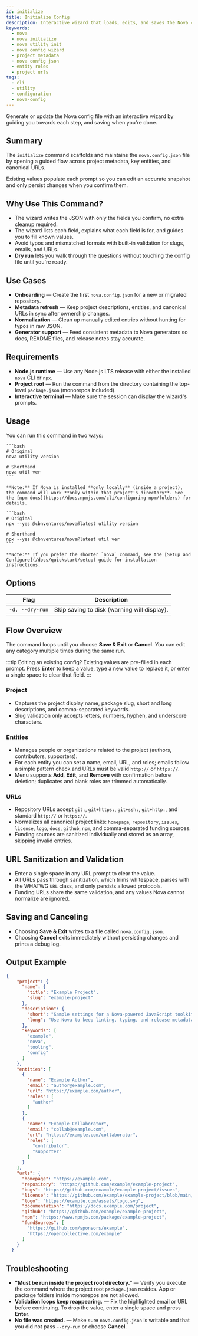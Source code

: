 ```yaml
---
id: initialize
title: Initialize Config
description: Interactive wizard that loads, edits, and saves the Nova config file with project details, entities, and canonical URLs straight from the terminal.
keywords:
  - nova
  - nova initialize
  - nova utility init
  - nova config wizard
  - project metadata
  - nova config json
  - entity roles
  - project urls
tags:
  - cli
  - utility
  - configuration
  - nova-config
---
```



Generate or update the Nova config file with an interactive wizard by guiding you towards each step, and saving when you're done.

## Summary

The `initialize` command scaffolds and maintains the `nova.config.json` file by opening a guided flow across project metadata, key entities, and canonical URLs.

Existing values populate each prompt so you can edit an accurate snapshot and only persist changes when you confirm them.

## Why Use This Command?

- The wizard writes the JSON with only the fields you confirm, no extra cleanup required.
- The wizard lists each field, explains what each field is for, and guides you to fill known values.
- Avoid typos and mismatched formats with built-in validation for slugs, emails, and URLs.
- **Dry run** lets you walk through the questions without touching the config file until you're ready.

## Use Cases

- **Onboarding** — Create the first `nova.config.json` for a new or migrated repository.
- **Metadata refresh** — Keep project descriptions, entities, and canonical URLs in sync after ownership changes.
- **Normalization** — Clean up manually edited entries without hunting for typos in raw JSON.
- **Generator support** — Feed consistent metadata to Nova generators so docs, README files, and release notes stay accurate.

## Requirements

- **Node.js runtime** — Use any Node.js LTS release with either the installed `nova` CLI or `npx`.
- **Project root** — Run the command from the directory containing the top-level `package.json` (monorepos included).
- **Interactive terminal** — Make sure the session can display the wizard's prompts.

## Usage

You can run this command in two ways:

<Tabs groupId="install-state">
  <TabItem value="nova" label="nova (installed)" default>

    ```bash
    # Original
    nova utility version

    # Shorthand
    nova util ver
    ```

    **Note:** If Nova is installed **only locally** (inside a project), the command will work **only within that project's directory**. See the [npm docs](https://docs.npmjs.com/cli/configuring-npm/folders) for details.

  </TabItem>
  <TabItem value="npx" label="npx (no install)">

    ```bash
    # Original
    npx --yes @cbnventures/nova@latest utility version

    # Shorthand
    npx --yes @cbnventures/nova@latest util ver
    ```

    **Note:** If you prefer the shorter `nova` command, see the [Setup and Configure](/docs/quickstart/setup) guide for installation instructions.

  </TabItem>
</Tabs>

## Options

| Flag            | Description                                 |
|-----------------|---------------------------------------------|
| `-d, --dry-run` | Skip saving to disk (warning will display). |

## Flow Overview

The command loops until you choose **Save & Exit** or **Cancel**. You can edit any category multiple times during the same run.

:::tip Editing an existing config?
Existing values are pre-filled in each prompt. Press **Enter** to keep a value, type a new value to replace it, or enter a single space to clear that field.
:::

### Project

- Captures the project display name, package slug, short and long descriptions, and comma-separated keywords.
- Slug validation only accepts letters, numbers, hyphen, and underscore characters.

### Entities

- Manages people or organizations related to the project (authors, contributors, supporters).
- For each entity you can set a name, email, URL, and roles; emails follow a simple pattern check and URLs must be valid `http://` or `https://`.
- Menu supports **Add**, **Edit**, and **Remove** with confirmation before deletion; duplicates and blank roles are trimmed automatically.

### URLs

- Repository URLs accept `git:`, `git+https:`, `git+ssh:`, `git+http:`, and standard `http://` or `https://`.
- Normalizes all canonical project links: `homepage`, `repository`, `issues`, `license`, `logo`, `docs`, `github`, `npm`, and comma-separated funding sources.
- Funding sources are sanitized individually and stored as an array, skipping invalid entries.

## URL Sanitization and Validation

- Enter a single space in any URL prompt to clear the value.
- All URLs pass through sanitization, which trims whitespace, parses with the WHATWG `URL` class, and only persists allowed protocols.
- Funding URLs share the same validation, and any values Nova cannot normalize are ignored.

## Saving and Canceling

- Choosing **Save & Exit** writes to a file called `nova.config.json`.
- Choosing **Cancel** exits immediately without persisting changes and prints a debug log.

## Output Example

```json title="nova.config.json"
{
    "project": {
      "name": {
        "title": "Example Project",
        "slug": "example-project"
      },
      "description": {
        "short": "Sample settings for a Nova-powered JavaScript toolkit.",
        "long": "Use Nova to keep linting, typing, and release metadata consistent across your JavaScript and TypeScript projects."
      },
      "keywords": [
        "example",
        "nova",
        "tooling",
        "config"
      ]
    },
    "entities": [
      {
        "name": "Example Author",
        "email": "author@example.com",
        "url": "https://example.com/author",
        "roles": [
          "author"
        ]
      },
      {
        "name": "Example Collaborator",
        "email": "collab@example.com",
        "url": "https://example.com/collaborator",
        "roles": [
          "contributor",
          "supporter"
        ]
      }
    ],
    "urls": {
      "homepage": "https://example.com",
      "repository": "https://github.com/example/example-project",
      "bugs": "https://github.com/example/example-project/issues",
      "license": "https://github.com/example/example-project/blob/main/LICENSE",
      "logo": "https://example.com/assets/logo.svg",
      "documentation": "https://docs.example.com/project",
      "github": "https://github.com/example/example-project",
      "npm": "https://www.npmjs.com/package/example-project",
      "fundSources": [
        "https://github.com/sponsors/example",
        "https://opencollective.com/example"
      ]
    }
  }
```

## Troubleshooting

- **"Must be run inside the project root directory."** — Verify you execute the command where the project root `package.json` resides. App or package folders inside monorepos are not allowed.
- **Validation loops keep reappearing.** — Fix the highlighted email or URL before continuing. To drop the value, enter a single space and press **Enter**.
- **No file was created.** — Make sure `nova.config.json` is writable and that you did not pass `--dry-run` or choose **Cancel**.
